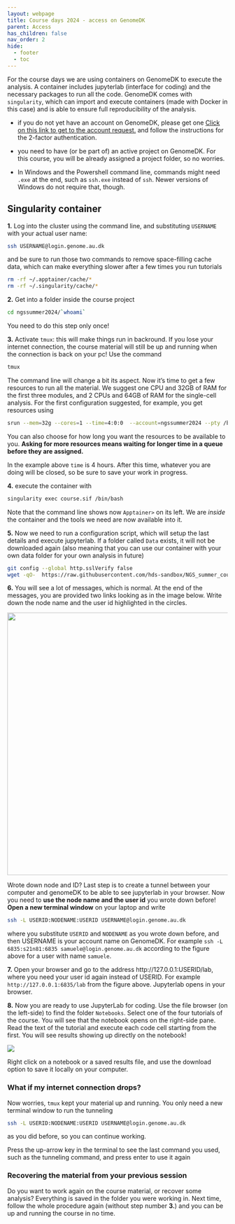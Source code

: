 ---
layout: webpage
title: Course days 2024 - access on GenomeDK
parent: Access
has_children: false
nav_order: 2
hide:
  - footer
  - toc
---

For the course days we are using containers on GenomeDK to execute the analysis. A container includes jupyterlab (interface for coding) and the necessary packages to run all the code. GenomeDK comes with `singularity`, which can import and execute containers (made with Docker in this case) and is able to ensure full reproducibility of the analysis.

:::{.callout-warning title="Technical prerequisites"}

- if you do not yet have an account on GenomeDK, please get one [Click on this link to get to the account request.](https://console.genome.au.dk/user-requests/create/) and follow the instructions for the 2-factor authentication.

- you need to have (or be part of) an active project on GenomeDK. For this course, you will be already assigned a project folder, so no worries.

- In Windows and the Powershell command line, commands might need `.exe` at the end, such as `ssh.exe` instead of `ssh`. Newer versions of Windows do not require that, though.

:::

## Singularity container

**1.** Log into the cluster using the command line, and substituting `USERNAME` with your actual user name:

```{.bash}
ssh USERNAME@login.genome.au.dk
```

and be sure to run those two commands to remove space-filling cache data, which can make everything slower after a few times you run tutorials

```{.bash}
rm -rf ~/.apptainer/cache/*
rm -rf ~/.singularity/cache/*
```

**2.** Get into a folder inside the course project

```{.bash}
cd ngssummer2024/`whoami`
```


:::{.callout-warning}

You need to do this step only once!

:::

**3.**  Activate `tmux`: this will make things run in backround. If you lose your internet connection, the course material will still be up and running when the connection is back on your pc! Use the command 


```{.bash}
tmux
```

The command line will change a bit its aspect. Now it's time to get a few resources to run all the material. We suggest one CPU and 32GB of RAM for the first three modules, and 2 CPUs and 64GB of RAM for the single-cell analysis. For the first configuration suggested, for example, you get resources using 

```{.bash}
srun --mem=32g --cores=1 --time=4:0:0  --account=ngssummer2024 --pty /bin/bash
```

:::{.callout-note}

You can also choose for how long you want the resources to be available to you. **Asking for more resources means waiting for longer time in a queue before they are assigned.** 

In the example above `time` is 4 hours. After this time, whatever you are doing will be closed, so be sure to save your work in progress.

:::

**4.**  execute the container with 

```{.bash}
singularity exec course.sif /bin/bash
```

Note that the command line shows now `Apptainer>` on its left. We are *inside* the container and the tools we need are now available into it.

**5.** Now we need to run a configuration script, which will setup the last details and execute jupyterlab. If a folder called `Data` exists, it will not be downloaded again (also meaning that you can use our container with your own data folder for your own analysis in future)

```{.bash}
git config --global http.sslVerify false
wget -qO-  https://raw.githubusercontent.com/hds-sandbox/NGS_summer_course_Aarhus/docker/scripts/courseMaterial.sh | bash
```


**6.** You will see a lot of messages, which is normal. At the end of the messages, you are provided two links looking as in the image below. Write down the node name and the user id highlighted in the circles.

![](../images/nodeAndUsername.png){width=600px}


Wrote down node and ID? Last step is to create a tunnel between your computer and genomeDK to be able to see jupyterlab in your browser. Now you need to **use the node name and the user id** you wrote down before! **Open a new terminal window** on your laptop and write

```{.bash}
ssh -L USERID:NODENAME:USERID USERNAME@login.genome.au.dk
```

where you substitute `USERID` and `NODENAME` as you wrote down before, and then USERNAME is your account name on GenomeDK. For example `ssh -L 6835:s21n81:6835 samuele@login.genome.au.dk` according to the figure above for a user with name `samuele`.

**7.** Open your browser and go to the address http://127.0.0.1:USERID/lab, where you need your user id again instead of USERID. For example `http://127.0.0.1:6835/lab` from the figure above. Jupyterlab opens in your browser.


**8.** Now you are ready to use JupyterLab for coding. Use the file browser (on the left-side) to find the folder `Notebooks`. Select one of the four tutorials of the course. You will see that the notebook opens on the right-side pane. Read the text of the tutorial and execute each code cell starting from the first. You will see results showing up directly on the notebook!

![](../images/startNotebook.gif)

:::{.callout-tip}

Right click on a notebook or a saved results file, and use the download option to save it locally on your computer.

:::

### What if my internet connection drops?

Now worries, `tmux` kept your material up and running. You only need a new terminal window to run the tunneling

```{.bash}
ssh -L USERID:NODENAME:USERID USERNAME@login.genome.au.dk
```

as you did before, so you can continue working.

:::{.callout-tip}

Press the up-arrow key in the terminal to see the last command you used, such as the tunneling command, and press enter to use it again

:::


### Recovering the material from your previous session

Do you want to work again on the course material, or recover some analysis? Everything is saved in the folder you were working in. Next time, follow the whole procedure again (without step number **3.**) and you can be up and running the course in no time.



